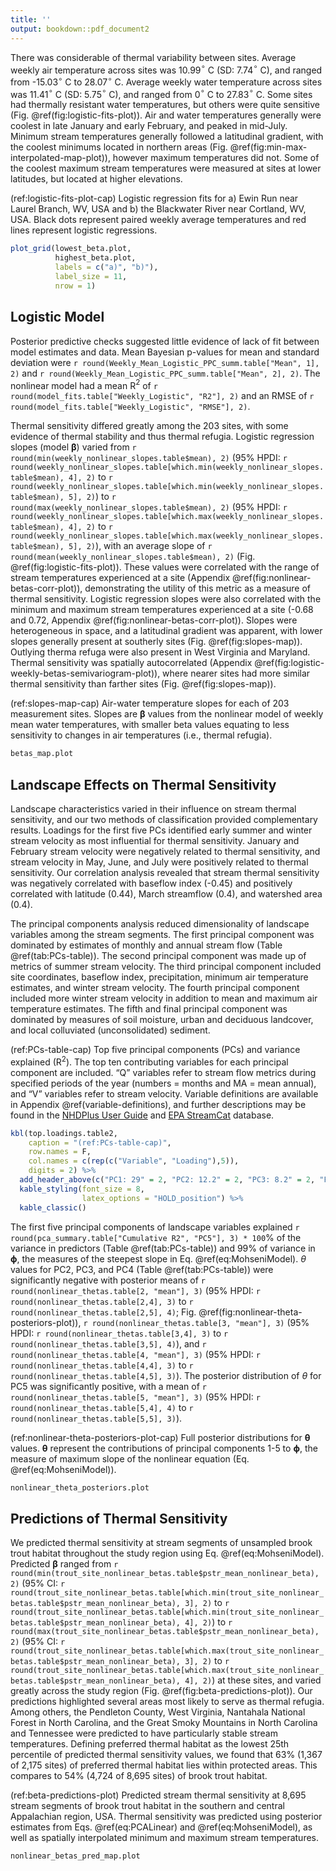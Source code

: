 ```yaml
---
title: ''
output: bookdown::pdf_document2
---
```


There was considerable of thermal variability between sites. Average weekly air temperature across sites was 10.99$^\circ$ C (SD: 7.74$^\circ$ C), and ranged from -15.03$^\circ$ C to 28.07$^\circ$ C. Average weekly water temperature across sites was 11.41$^\circ$ C (SD: 5.75$^\circ$ C), and ranged from 0$^\circ$ C to 27.83$^\circ$ C. Some sites had thermally resistant water temperatures, but others were quite sensitive (Fig. \@ref(fig:logistic-fits-plot)). Air and water temperatures generally were coolest in late January and early February, and peaked in mid-July. Minimum stream temperatures generally followed a latitudinal gradient, with the coolest minimums located in northern areas (Fig. \@ref(fig:min-max-interpolated-map-plot)), however maximum temperatures did not. Some of the coolest maximum stream temperatures were measured at sites at lower latitudes, but located at higher elevations.

(ref:logistic-fits-plot-cap) Logistic regression fits for a) Ewin Run near Laurel Branch, WV, USA and b) the Blackwater River near Cortland, WV, USA. Black dots represent paired weekly average temperatures and red lines represent logistic regressions.

```r
plot_grid(lowest_beta.plot,
          highest_beta.plot,
          labels = c("a)", "b)"),
          label_size = 11,
          nrow = 1)
```

## Logistic Model
Posterior predictive checks suggested little evidence of lack of fit between model estimates and data. Mean Bayesian p-values for mean and standard deviation were `r round(Weekly_Mean_Logistic_PPC_summ.table["Mean", 1], 2)` and `r round(Weekly_Mean_Logistic_PPC_summ.table["Mean", 2], 2)`. The nonlinear model had a mean R$^2$ of `r round(model_fits.table["Weekly_Logistic", "R2"], 2)` and an RMSE of `r round(model_fits.table["Weekly_Logistic", "RMSE"], 2)`. 

Thermal sensitivity differed greatly among the 203 sites, with some evidence of thermal stability and thus thermal refugia. Logistic regression slopes (model $\bm{\beta}$) varied from `r round(min(weekly_nonlinear_slopes.table$mean), 2)` (95% HPDI: `r round(weekly_nonlinear_slopes.table[which.min(weekly_nonlinear_slopes.table$mean), 4], 2)` to `r round(weekly_nonlinear_slopes.table[which.min(weekly_nonlinear_slopes.table$mean), 5], 2)`) to `r round(max(weekly_nonlinear_slopes.table$mean), 2)` (95% HPDI: `r round(weekly_nonlinear_slopes.table[which.max(weekly_nonlinear_slopes.table$mean), 4], 2)` to `r round(weekly_nonlinear_slopes.table[which.max(weekly_nonlinear_slopes.table$mean), 5], 2)`), with an average slope of `r round(mean(weekly_nonlinear_slopes.table$mean), 2)` (Fig. \@ref(fig:logistic-fits-plot)). These values were correlated with the range of stream temperatures experienced at a site (Appendix \@ref(fig:nonlinear-betas-corr-plot)), demonstrating the utility of this metric as a measure of thermal sensitivity. Logistic regression slopes were also correlated with the minimum and maximum stream temperatures experienced at a site (-0.68 and 0.72, Appendix \@ref(fig:nonlinear-betas-corr-plot)). Slopes were heterogeneous in space, and a latitudinal gradient was apparent, with lower slopes generally present at southerly sites (Fig. \@ref(fig:slopes-map)). Outlying therma refuga were also present in West Virginia and Maryland. Thermal sensitivity was spatially autocorrelated (Appendix \@ref(fig:logistic-weekly-betas-semivariogram-plot)), where nearer sites had more similar thermal sensitivity than farther sites (Fig. \@ref(fig:slopes-map)).

(ref:slopes-map-cap) Air-water temperature slopes for each of 203 measurement sites. Slopes are $\bm{\beta}$ values from the nonlinear model of weekly mean water temperatures, with smaller beta values equating to less sensitivity to changes in air temperatures (i.e., thermal refugia). 

```r
betas_map.plot
```

## Landscape Effects on Thermal Sensitivity
Landscape characteristics varied in their influence on stream thermal sensitivity, and our two methods of classification provided complementary results. Loadings for the first five PCs identified early summer and winter stream velocity as most influential for thermal sensitivity. January and February stream velocity were negatively related to thermal sensitivity, and stream velocity in May, June, and July were positively related to thermal sensitivity. Our correlation analysis revealed that stream thermal sensitivity was negatively correlated with baseflow index (-0.45) and positively correlated with latitude (0.44), March streamflow (0.4), and watershed area (0.4). 

The principal components analysis reduced dimensionality of landscape variables among the stream segments. The first principal component was dominated by estimates of monthly and annual stream flow (Table \@ref(tab:PCs-table)). The second principal component was made up of metrics of summer stream velocity. The third principal component included site coordinates, baseflow index, precipitation, minimum air temperature estimates, and winter stream velocity. The fourth principal component included more winter stream velocity in addition to mean and maximum air temperature estimates. The fifth and final principal component was dominated by measures of soil moisture, urban and deciduous landcover, and local colluviated (unconsolidated) sediment.

(ref:PCs-table-cap) Top five principal components (PCs) and variance explained (R$^2$). The top ten contributing variables for each principal component are included. "Q" variables refer to stream flow metrics during specified periods of the year (numbers = months and MA = mean annual), and "V" variables refer to stream velocity. Variable definitions are available in Appendix \@ref(variable-definitions), and further descriptions may be found in the [NHDPlus User Guide](https://pubs.er.usgs.gov/publication/ofr20191096) and [EPA StreamCat](https://www.epa.gov/national-aquatic-resource-surveys/streamcat-metrics-and-definitions) database.

\spacing{1}

```r
kbl(top.loadings.table2,
    caption = "(ref:PCs-table-cap)",
    row.names = F,
    col.names = c(rep(c("Variable", "Loading"),5)),
    digits = 2) %>% 
  add_header_above(c("PC1: 29" = 2, "PC2: 12.2" = 2, "PC3: 8.2" = 2, "PC4: 7.7" = 2, "PC5: 3.2" = 2)) %>% 
  kable_styling(font_size = 8,
                latex_options = "HOLD_position") %>%
  kable_classic()
```
\spacing{1.5}

The first five principal components of landscape variables explained `r round(pca_summary.table["Cumulative R2", "PC5"], 3) * 100`% of the variance in predictors (Table \@ref(tab:PCs-table)) and 99% of variance in $\bm{\phi}$, the measures of the steepest slope in Eq. \@ref(eq:MohseniModel). $\theta$ values for PC2, PC3, and PC4 (Table \@ref(tab:PCs-table)) were significantly negative with posterior means of `r round(nonlinear_thetas.table[2, "mean"], 3)` (95% HPDI: `r round(nonlinear_thetas.table[2,4], 3)` to `r round(nonlinear_thetas.table[2,5], 4)`; Fig. \@ref(fig:nonlinear-theta-posteriors-plot)), `r round(nonlinear_thetas.table[3, "mean"], 3)` (95% HPDI: `r round(nonlinear_thetas.table[3,4], 3)` to `r round(nonlinear_thetas.table[3,5], 4)`), and `r round(nonlinear_thetas.table[4, "mean"], 3)` (95% HPDI: `r round(nonlinear_thetas.table[4,4], 3)` to `r round(nonlinear_thetas.table[4,5], 3)`). The posterior distribution of $\theta$ for PC5 was significantly positive, with a mean of `r round(nonlinear_thetas.table[5, "mean"], 3)` (95% HPDI: `r round(nonlinear_thetas.table[5,4], 4)` to `r round(nonlinear_thetas.table[5,5], 3)`).

(ref:nonlinear-theta-posteriors-plot-cap) Full posterior distributions for $\bm{\theta}$ values. $\bm{\theta}$ represent the contributions of principal components 1-5 to $\bm{\phi}$, the measure of maximum slope of the nonlinear equation (Eq. \@ref(eq:MohseniModel)).

```r
nonlinear_theta_posteriors.plot
```

## Predictions of Thermal Sensitivity
We predicted thermal sensitivity at stream segments of unsampled brook trout habitat throughout the study region using Eq. \@ref(eq:MohseniModel). Predicted $\bm{\beta}$ ranged from `r round(min(trout_site_nonlinear_betas.table$pstr_mean_nonlinear_beta), 2)` (95% CI: `r round(trout_site_nonlinear_betas.table[which.min(trout_site_nonlinear_betas.table$pstr_mean_nonlinear_beta), 3], 2)` to `r round(trout_site_nonlinear_betas.table[which.min(trout_site_nonlinear_betas.table$pstr_mean_nonlinear_beta), 4], 2)`) to `r round(max(trout_site_nonlinear_betas.table$pstr_mean_nonlinear_beta), 2)` (95% CI: `r round(trout_site_nonlinear_betas.table[which.max(trout_site_nonlinear_betas.table$pstr_mean_nonlinear_beta), 3], 2)` to `r round(trout_site_nonlinear_betas.table[which.max(trout_site_nonlinear_betas.table$pstr_mean_nonlinear_beta), 4], 2)`) at these sites, and varied greatly across the study region (Fig. \@ref(fig:beta-predictions-plot)). Our predictions highlighted several areas most likely to serve as thermal refugia. Among others, the Pendleton County, West Virginia, Nantahala National Forest in North Carolina, and the Great Smoky Mountains in North Carolina and Tennessee were predicted to have particularly stable stream temperatures. Defining preferred thermal habitat as the lowest 25th percentile of predicted thermal sensitivity values, we found that 63% (1,367 of 2,175 sites) of preferred thermal habitat lies within protected areas. This compares to 54% (4,724 of 8,695 sites) of brook trout habitat.

(ref:beta-predictions-plot) Predicted stream thermal sensitivity at 8,695 stream segments of brook trout habitat in the southern and central Appalachian region, USA. Thermal sensitivity was predicted using posterior estimates from Eqs. \@ref(eq:PCALinear) and \@ref(eq:MohseniModel), as well as spatially interpolated minimum and maximum stream temperatures. 

```r
nonlinear_betas_pred_map.plot
```